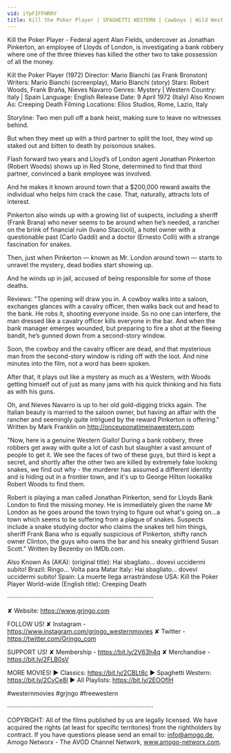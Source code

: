 ```yaml
---
vid: iYpFIFFHRRY
title: Kill the Poker Player | SPAGHETTI WESTERN | Cowboys | Wild West | Free Movie | Western Movies
---
```


Kill the Poker Player - Federal agent Alan Fields, undercover as Jonathan Pinkerton, an employee of Lloyds of London, is investigating a bank robbery where one of the three thieves has killed the other two to take possession of all the money. 

Kill the Poker Player (1972)
Director: Mario Bianchi (as Frank Bronston)
Writers: Mario Bianchi (screenplay), Mario Bianchi (story) 
Stars: Robert Woods, Frank Braña, Nieves Navarro 
Genres: Mystery | Western 
Country: Italy | Spain
Language: English
Release Date: 9 April 1972 (Italy) 
Also Known As: Creeping Death 
Filming Locations: Elios Studios, Rome, Lazio, Italy 

Storyline:
Two men pull off a bank heist, making sure to leave no witnesses behind.

But when they meet up with a third partner to split the loot, they wind up staked out and bitten to death by poisonous snakes.

Flash forward two years and Lloyd’s of London agent Jonathan Pinkerton (Robert Woods) shows up in Red Stone, determined to find that third partner, convinced a bank employee was involved.

And he makes it known around town that a $200,000 reward awaits the individual who helps him crack the case. That, naturally, attracts lots of interest.

Pinkerton also winds up with a growing list of suspects, including a sheriff (Frank Brana) who never seems to be around when he’s needed, a rancher on the brink of financial ruin (Ivano Staccioli), a hotel owner with a questionable past (Carlo Gaddi) and a doctor (Ernesto Colli) with a strange fascination for snakes.

Then, just when Pinkerton — known as Mr. London around town — starts to unravel the mystery, dead bodies start showing up.

And he winds up in jail, accused of being responsible for some of those deaths.

Reviews:
"The opening will draw you in. A cowboy walks into a saloon, exchanges glances with a cavalry officer, then walks back out and head to the bank. He robs it, shooting everyone inside. So no one can interfere, the man dressed like a cavalry officer kills everyone in the bar. And when the bank manager emerges wounded, but preparing to fire a shot at the fleeing bandit, he’s gunned down from a second-story window.

Soon, the cowboy and the cavalry officer are dead, and that mysterious man from the second-story window is riding off with the loot. And nine minutes into the film, not a word has been spoken.

After that, it plays out like a mystery as much as a Western, with Woods getting himself out of just as many jams with his quick thinking and his fists as with his guns.

Oh, and Nieves Navarro is up to her old gold-digging tricks again. The Italian beauty is married to the saloon owner, but having an affair with the rancher and seemingly quite intrigued by the reward Pinkerton is offering." Written by Mark Franklin on http://onceuponatimeinawestern.com

"Now, here is a genuine Western Giallo! During a bank robbery, three robbers get away with quite a lot of cash but slaughter a vast amount of people to get it. We see the faces of two of these guys, but third is kept a secret, and shortly after the other two are killed by extremely fake looking snakes, we find out why - the murderer has assumed a different identity and is hiding out in a frontier town, and it's up to George Hilton lookalike Robert Woods to find them.

Robert is playing a man called Jonathan Pinkerton, send for Lloyds Bank London to find the missing money. He is immediately given the name Mr London as he goes around the town trying to figure out what's going on...a town which seems to be suffering from a plague of snakes. Suspects include a snake studying doctor who claims the snakes tell him things, sheriff Frank Bana who is equally suspicious of Pinkerton, shifty ranch owner Clinton, the guys who owns the bar and his sneaky girlfriend Susan Scott." Written by Bezenby on IMDb.com.

Also Known As (AKA):
(original title): Hai sbagliato... dovevi uccidermi subito!
Brazil: Ringo... Volta para Matar
Italy: Hai sbagliato... dovevi uccidermi subito!
Spain: La muerte llega arrastrándose
USA: Kill the Poker Player
World-wide (English title): Creeping Death

····················································································

✘ Website: https://www.grjngo.com

FOLLOW US!
✘ Instagram - https://www.instagram.com/grjngo_westernmovies
✘ Twitter - https://twitter.com/Grjngo_com

SUPPORT US!
✘ Membership - https://bit.ly/2V63h4q
✘ Merchandise - https://bit.ly/2FLB0sV

MORE MOVIES! 
► Classics: https://bit.ly/2CBLt8c 
► Spaghetti Western: https://bit.ly/2CyCe8I 
► All Playlists: https://bit.ly/2EOOfIH 

#westernmovies #grjngo #freewestern

····················································································

COPYRIGHT: All of the films published by us are legally licensed. We have acquired the rights (at least for specific territories) from the rightholders by contract. If you have questions please send an email to: info@amogo.de, Amogo Networx - The AVOD Channel Network, www.amogo-networx.com.
